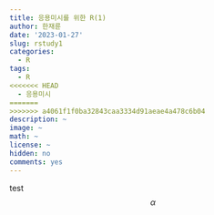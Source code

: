 ```yaml
---
title: 응용미시를 위한 R(1)
author: 한재륜
date: '2023-01-27'
slug: rstudy1
categories:
  - R
tags:
  - R
<<<<<<< HEAD
  - 응용미시
=======
>>>>>>> a4061f1f0ba32843caa3334d91aeae4a478c6b04
description: ~
image: ~
math: ~
license: ~
hidden: no
comments: yes
---
```


test
$$\alpha$$